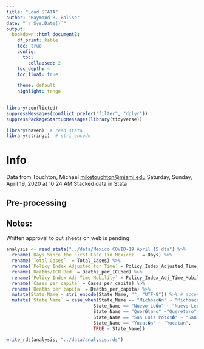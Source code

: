 ```yaml
---
title: "Load STATA"
author: "Raymond R. Balise"
date: "`r Sys.Date()`"
output: 
  bookdown::html_document2:
    df_print: kable
    toc: true
    config:
      toc:
        collapsed: 2
    toc_depth: 4
    toc_float: true
    
    theme: default
    highlight: tango
---
```


```r
library(conflicted)
suppressMessages(conflict_prefer("filter", "dplyr"))
suppressPackageStartupMessages(library(tidyverse))

library(haven)  # read_stata
library(stringi)  # stri_encode
```

# Info
Data from Touchton, Michael <miketouchton@miami.edu> Saturday, Sunday, April 19, 2020 at 10:24 AM  Stacked data in Stata

## Pre-processing

## Notes:
Written approval to put sheets on web is pending

```r
analysis <- read_stata("../data/Mexico COVID-19 April 15.dta") %>% 
  rename(`Days Since the First Case (in Mexico)`  = Days) %>% 
  rename(`Total Cases`  = Total_Cases) %>% 
  rename(`Policy Index Adjusted for Time` = Policy_Index_Adjusted_Time) %>% 
  rename(`Deaths/ICU Bed` = Deaths_per_ICUbed) %>% 
  rename(`Policy Index Adj Time Mobility` = Policy_Index_Adj_Time_Mobility) %>% 
  rename(`Cases per capita` = Cases_per_capita) %>% 
  rename(`Deaths per capita` = Deaths_per_capita) %>%
  mutate(State_Name = stri_encode(State_Name, "", "UTF-8")) %>% # accents
  mutate(`State Name` = case_when(State_Name == "Michoac�n" ~ "Michoacán",
                                State_Name == "Nuevo Le�n" ~ "Nuevo León",
                                State_Name == "Quer�taro" ~"Querétaro",
                                State_Name == "San Luis Potos�" ~ "San Luis Potosí",
                                State_Name == "Yucat�n" ~ "Yucatán",
                                TRUE ~ State_Name))

write_rds(analysis, "../data/analysis.rds")

```


